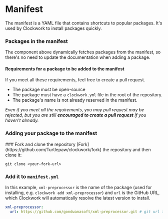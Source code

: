 
# Manifest

The manifest is a YAML file that contains shortcuts to popular packages. It's used by Clockwork to install packages quickly.

### Packages in the manifest

<Manifest />

<Callout type="info">
  The component above dynamically fetches packages from the manifest, so there's
  no need to update the documentation when adding a package.
</Callout>

#### Requirements for a package to be added to the manifest

If you meet all these requirements, feel free to create a pull request.

- The package must be open-source
- The package must have a `clockwork.yml` file in the root of the repository.
- The package's name is not already reserved in the manifest.

_Even if you meet all the requirements, you may pull request may be rejected, but you are still **encouraged to create a pull request** if you haven't already._

### Adding your package to the manifest

<Steps>
### Fork and clone the repository
[Fork](https://github.com/Turtlepaw/clockwork/fork) the repository and then clone it:

```shell
git clone <your-fork-url>
```

### Add it to `manifest.yml`

In this example, `xml-preprocessor` is the name of the package (used for installing, e.g. `clockwork add xml-preprocessor`) and `url` is the GitHub URL, which Clockwork will automatically resolve the latest version to install.

```yml
xml-preprocessor:
  url: https://github.com/gondwanasoft/xml-preprocessor.git # git url to your package
```

</Steps>

<Badge
  leadingText="See manifest.yml"
  url="https://github.com/Turtlepaw/clockwork/blob/main/manifest.yml"
  supportingText="on GitHub"
  icon="open_in_new"
/>
